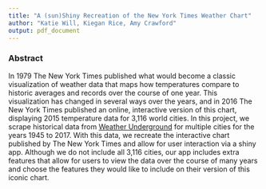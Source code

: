 ```yaml
---
title: "A (sun)Shiny Recreation of the New York Times Weather Chart"
author: "Katie Will, Kiegan Rice, Amy Crawford"
output: pdf_document
---
```


### Abstract  

In 1979 The New York Times published what would become a classic visualization of weather data that maps how temperatures compare to historic averages and records over the course of one year. This visualization has changed in several ways over the years, and in 2016 The New York Times published an online, interactive version of this chart, displaying 2015 temperature data for 3,116 world cities. In this project, we scrape historical data from [Weather Underground](https://www.wunderground.com/) for multiple cities for the years 1945 to 2017. With this data, we recreate the interactive chart published by The New York Times and allow for user interaction via a shiny app. Although we do not include all 3,116 cities, our app includes extra features that allow for users to view the data over the course of many years and choose the features they would like to include on their version of this iconic chart.
